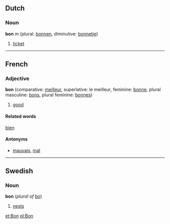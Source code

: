 ==Dutch==
===Noun===
'''bon''' ''m'' (plural: [[bonnen]], diminutive: [[bonnetje]])

# [[ticket]]

----
==French==
===Adjective===
'''bon''' (comparative: [[meilleur]], superlative: le meilleur, feminine: [[bonne]], plural masculine: [[bons]], plural feminine: [[bonnes]])

# [[good]]

====Related words====
[[bien]]

====Antonyms====
*[[mauvais]], [[mal#French|mal]]

----
==Swedish==
===Noun===
'''bon''' (''plural of'' [[bo]])
#[[nests]]

[[et:Bon]]
[[pl:Bon]]